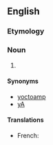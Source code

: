 {{also|yoctoampère|yocto-ampere}}
==English==
{{rfv|en}}
===Etymology===
{{prefix|en|yocto|ampere}}

===Noun===
{{en-noun}}

# {{SI-unit|yocto|ampere|electrical current|lang=en}}

====Synonyms====
* [[yoctoamp]]
* [[yA]]

====Translations====
{{trans-top|unit of electrical current}}
* French: {{t+|fr|yoctoampère|m}}
{{trans-mid}}
{{trans-bottom}}